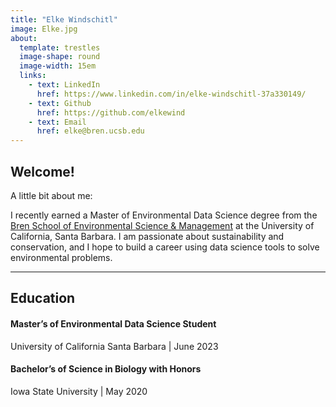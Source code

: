 ```yaml
---
title: "Elke Windschitl"
image: Elke.jpg
about: 
  template: trestles
  image-shape: round
  image-width: 15em
  links: 
    - text: LinkedIn
      href: https://www.linkedin.com/in/elke-windschitl-37a330149/
    - text: Github
      href: https://github.com/elkewind
    - text: Email
      href: elke@bren.ucsb.edu
---
```


<h2>Welcome!</h2>

<p>

A little bit about me:

I recently earned a Master of Environmental Data Science degree from the [Bren School of Environmental Science & Management](https://bren.ucsb.edu/masters-programs/master-environmental-data-science) at the University of California, Santa Barbara. I am passionate about sustainability and conservation, and I hope to build a career using data science tools to solve environmental problems.

</p>

------------------------------------------------------------------------

<h2>Education</h2>

<h4>Master's of Environmental Data Science Student</h4>

<p>University of California Santa Barbara \| June 2023</p>

<h4>Bachelor's of Science in Biology with Honors</h4>

<p>Iowa State University \| May 2020</p>
